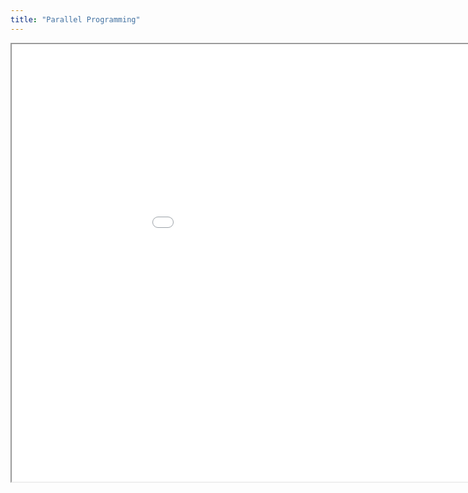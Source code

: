 ```yaml
---
title: "Parallel Programming"
---
```


```{=html}
<iframe width="1050" height="700" src="../../static/slides/2024-04-04_parallel-programming.html"></iframe>
```